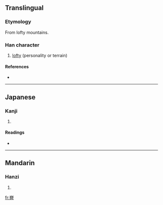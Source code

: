 ==Translingual==

===Etymology===

From lofty mountains.

===Han character===
{{Han char|rn=46|rad=山|as=12|sn=15|four=2260<sub>1</sub>|canj=山一山日 (UMUA)}}

# [[lofty]] (personality or terrain)

====References====
* {{Han ref|kx=0320.010|dkj=08481|dj=0620.080|hdz=10797.080|uh=5D9C|ud=23964|bh=E56A|bd=58730}}

----

==Japanese==

===Kanji===
{{ja-kanji|grade=uc|rs=山12}}

# {{defn|Japanese}}

====Readings====
* {{ja-readings|on=[[しん]] (shin), [[せん]] (sen), [[ぜん]] (zen), [[じん]] (jin)|kun=}}

----

==Mandarin==

===Hanzi===
{{cmn-hanzi|pin=[[qín]] ([[qin2]]), [[jīn]] ([[jin1]]), [[yán]] ([[yan2]])|wg=ch'in2,chin1,ian2}}

# {{defn|Mandarin|sort=山12}}

[[fr:嶜]]